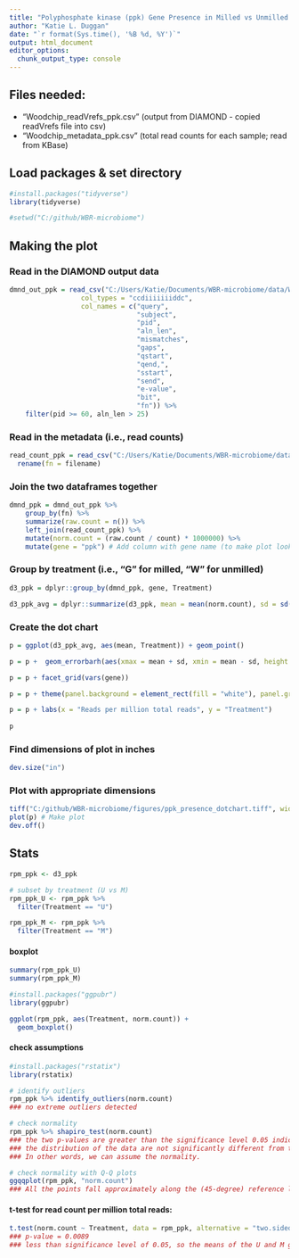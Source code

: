 ```yaml
---
title: "Polyphosphate kinase (ppk) Gene Presence in Milled vs Unmilled Woodchips"
author: "Katie L. Duggan"
date: "`r format(Sys.time(), '%B %d, %Y')`"
output: html_document
editor_options: 
  chunk_output_type: console
---
```

## Files needed:

- "Woodchip_readVrefs_ppk.csv" (output from DIAMOND - copied readVrefs file into csv)
- "Woodchip_metadata_ppk.csv" (total read counts for each sample; read from KBase)

## Load packages & set directory
```r
#install.packages("tidyverse")
library(tidyverse)

#setwd("C:/github/WBR-microbiome")
```

## Making the plot

### Read in the DIAMOND output data
```r
dmnd_out_ppk = read_csv("C:/Users/Katie/Documents/WBR-microbiome/data/Woodchip_readVrefs_ppk.csv", 
                  col_types = "ccdiiiiiiiddc", 
                  col_names = c("query", 
                                "subject", 
                                "pid",
                                "aln_len", 
                                "mismatches", 
                                "gaps", 
                                "qstart", 
                                "qend,", 
                                "sstart", 
                                "send", 
                                "e-value", 
                                "bit", 
                                "fn")) %>%
    filter(pid >= 60, aln_len > 25)
```

### Read in the metadata (i.e., read counts)
```r
read_count_ppk = read_csv("C:/Users/Katie/Documents/WBR-microbiome/data/Woodchip_metadata_ppk.csv") %>%
  rename(fn = filename)
```

### Join the two dataframes together
```r
dmnd_ppk = dmnd_out_ppk %>%
    group_by(fn) %>%
    summarize(raw.count = n()) %>%
    left_join(read_count_ppk) %>%
    mutate(norm.count = (raw.count / count) * 1000000) %>% 
    mutate(gene = "ppk") # Add column with gene name (to make plot look the same as N and CAZy plots)
```

### Group by treatment (i.e., "G" for milled, "W" for unmilled)
```r
d3_ppk = dplyr::group_by(dmnd_ppk, gene, Treatment)

d3_ppk_avg = dplyr::summarize(d3_ppk, mean = mean(norm.count), sd = sd(norm.count))
```

### Create the dot chart
```r
p = ggplot(d3_ppk_avg, aes(mean, Treatment)) + geom_point()

p = p +  geom_errorbarh(aes(xmax = mean + sd, xmin = mean - sd, height = .5)) + expand_limits(x = 0)

p = p + facet_grid(vars(gene))

p = p + theme(panel.background = element_rect(fill = "white"), panel.grid.major.x = element_blank(), strip.background =element_rect(fill="gold"), panel.grid.major.y = element_line(linetype=3, color="dark grey"), legend.position="none", axis.text.y = element_text(size = 10)) #add legend position none.

p = p + labs(x = "Reads per million total reads", y = "Treatment")
  
p
```

### Find dimensions of plot in inches
```r
dev.size("in")
```

### Plot with appropriate dimensions
```r
tiff("C:/github/WBR-microbiome/figures/ppk_presence_dotchart.tiff", width = 8.4, height = 3, units = 'in', res = 150)
plot(p) # Make plot
dev.off()
```


## Stats
```r
rpm_ppk <- d3_ppk

# subset by treatment (U vs M)
rpm_ppk_U <- rpm_ppk %>% 
  filter(Treatment == "U")

rpm_ppk_M <- rpm_ppk %>% 
  filter(Treatment == "M")
```

#### boxplot
```r
summary(rpm_ppk_U)
summary(rpm_ppk_M)

#install.packages("ggpubr")
library(ggpubr)

ggplot(rpm_ppk, aes(Treatment, norm.count)) +
  geom_boxplot()
```

#### check assumptions
```r
#install.packages("rstatix")
library(rstatix)

# identify outliers
rpm_ppk %>% identify_outliers(norm.count)
### no extreme outliers detected

# check normality
rpm_ppk %>% shapiro_test(norm.count) 
### the two p-values are greater than the significance level 0.05 indicating that 
### the distribution of the data are not significantly different from the normal distribution. 
### In other words, we can assume the normality.

# check normality with Q-Q plots
ggqqplot(rpm_ppk, "norm.count")
### All the points fall approximately along the (45-degree) reference line, for each group. So we can assume normality of the data.
```

#### t-test for read count per million total reads:
```r
t.test(norm.count ~ Treatment, data = rpm_ppk, alternative = "two.sided", paired = FALSE, conf.level = 0.95)
### p-value = 0.0089
### less than significance level of 0.05, so the means of the U and M groups are significantly different from each other.
```


